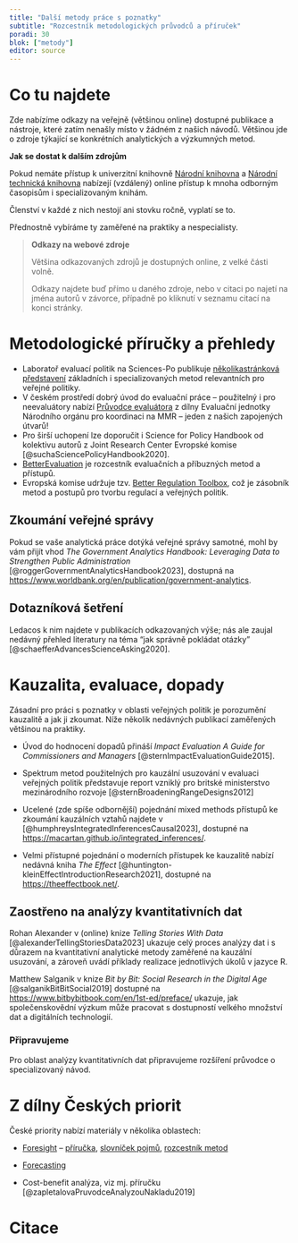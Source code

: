 ```yaml
---
title: "Další metody práce s poznatky"
subtitle: "Rozcestník metodologických průvodců a příruček"
poradi: 30
blok: ["metody"]
editor: source
---
```


# Co tu najdete

Zde nabízíme odkazy na veřejně (většinou online) dostupné publikace a nástroje, které zatím nenašly místo v žádném z našich návodů. Většinou jde o zdroje týkající se konkrétních analytických a výzkumných metod.

:::{.aside}
**Jak se dostat k dalším zdrojům**

Pokud nemáte přístup k univerzitní knihovně [Národní knihovna](https://nkp.cz) a [Národní technická knihovna](https://techlib.cz) nabízejí (vzdálený) online přístup k mnoha odborným časopisům i specializovaným knihám. 

Členství v každé z nich nestojí ani stovku ročně, vyplatí se to. 
:::

Přednostně vybíráme ty zaměřené na praktiky a nespecialisty.

> **Odkazy na webové zdroje**
> 
> Většina odkazovaných zdrojů je dostupných online, z velké části volně.
>
> Odkazy najdete buď přímo u daného zdroje, nebo v citaci po najetí na jména autorů v závorce, případně po kliknutí v seznamu citací na konci stránky.

# Metodologické příručky a přehledy

- Laboratoř evaluací politik na Sciences-Po publikuje [několikastránková představení](https://www.sciencespo.fr/liepp/fr/publications.html#Fiches%20m%C3%A9thodologiques%20LIEPP) základních i specializovaných metod relevantních pro veřejné politiky. 
- V českém prostředí dobrý úvod do evaluační práce -- použitelný i pro neevaluátory nabízí [Průvodce evaluátora](https://www.dotaceeu.cz/getmedia/3ce5f6b9-24cc-4ac1-80d9-9eb769203f5a/Pruvodce-evaluatora_final_202007.pdf.aspx) z dílny Evaluační jednotky Národního orgánu pro koordinaci na MMR -- jeden z našich zapojených útvarů! 
- Pro širší uchopení lze doporučit i Science for Policy Handbook od kolektivu autorů z Joint Research Center Evropské komise [@suchaSciencePolicyHandbook2020].
- [BetterEvaluation](https://www.betterevaluation.org/) je rozcestník evaluačních a příbuzných metod a přístupů.
- Evropská komise udržuje tzv. [Better Regulation Toolbox](https://commission.europa.eu/law/law-making-process/planning-and-proposing-law/better-regulation/better-regulation-guidelines-and-toolbox/better-regulation-toolbox_en ), což je zásobník metod a postupů pro tvorbu regulací a veřejných politik.

## Zkoumání veřejné správy

Pokud se vaše analytická práce dotýká veřejné správy samotné, mohl by vám přijít vhod *The Government Analytics Handbook: Leveraging Data to Strengthen Public Administration* [@roggerGovernmentAnalyticsHandbook2023], dostupná na <https://www.worldbank.org/en/publication/government-analytics>.

## Dotazníková šetření

Ledacos k nim najdete v publikacích odkazovaných výše; nás ale zaujal nedávný přehled literatury na téma "jak správně pokládat otázky" [@schaefferAdvancesScienceAsking2020].

# Kauzalita, evaluace, dopady

Zásadní pro práci s poznatky v oblasti veřejných politik je porozumění kauzalitě a jak ji zkoumat. Níže několik nedávných publikací zaměřených většinou na praktiky.

- Úvod do hodnocení dopadů přináší *Impact Evaluation A Guide for Commissioners and Managers* [@sternImpactEvaluationGuide2015].

- Spektrum metod použitelných pro kauzální usuzování v evaluaci veřejných politik představuje report vzniklý pro britské ministerstvo mezinárodního rozvoje [@sternBroadeningRangeDesigns2012]

- Ucelené (zde spíše odbornější) pojednání mixed methods přístupů ke zkoumání kauzálních vztahů najdete v [@humphreysIntegratedInferencesCausal2023], dostupné na <https://macartan.github.io/integrated_inferences/>.

- Velmi přístupné pojednání o moderních přístupek ke kauzalitě nabízí nedávná kniha *The Effect* [@huntington-kleinEffectIntroductionResearch2021], dostupné na <https://theeffectbook.net/>.

## Zaostřeno na analýzy kvantitativních dat

Rohan Alexander v (online) knize *Telling Stories With Data* [@alexanderTellingStoriesData2023] ukazuje celý proces analýzy dat i s důrazem na kvantitativní analytické metody zaměřené na kauzální usuzování, a zároveň uvádí příklady realizace jednotlivých úkolů v jazyce R.

Matthew Salganik v knize *Bit by Bit: Social Research in the Digital Age* [@salganikBitBitSocial2019] dostupné na <https://www.bitbybitbook.com/en/1st-ed/preface/> ukazuje, jak společenskovědní výzkum může pracovat s dostupností velkého množství dat a digitálních technologií.

:::{.callout-tip}

### Připravujeme

Pro oblast analýzy kvantitativních dat připravujeme rozšíření průvodce o specializovaný návod.

:::

# Z dílny Českých priorit

České priority nabízí materiály v několika oblastech:

- [Foresight](https://www.ceskepriority.cz/foresight) -- [příručka](https://www.ceskepriority.cz/files/metodicka-prirucka.pdf), [slovníček pojmů](https://www.ceskepriority.cz/foresight/slovnicek-foresightovych-pojmu), [rozcestník metod](https://www.ceskepriority.cz/foresight#metody)

- [Forecasting](https://www.ceskepriority.cz/forpol)

- Cost-benefit analýza, viz mj. příručku [@zapletalovaPruvodceAnalyzouNakladu2019]

# Citace

:::{#refs}
:::
